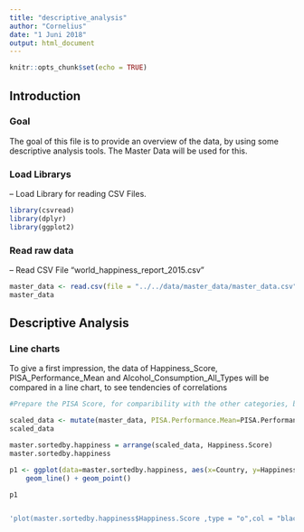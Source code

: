 ```yaml
---
title: "descriptive_analysis"
author: "Cornelius"
date: "1 Juni 2018"
output: html_document
---
```


```r
knitr::opts_chunk$set(echo = TRUE)
```

## Introduction

### Goal

The goal of this file is to provide an overview of the data, by using some descriptive analysis tools.
The Master Data will be used for this.

### Load Librarys

-- Load Library for reading CSV Files.

```r
library(csvread)
library(dplyr)
library(ggplot2)
```

### Read raw data

-- Read CSV File "world_happiness_report_2015.csv"  

```r
master_data <- read.csv(file = "../../data/master_data/master_data.csv", header = TRUE)
master_data
```

## Descriptive Analysis

### Line charts

To give a first impression, the data of Happiness_Score, PISA_Performance_Mean and Alcohol_Consumption_All_Types will be compared in a line chart, to see tendencies of correlations
```r
#Prepare the PISA Score, for comparibility with the other categories, by dividing with 100.

scaled_data <- mutate(master_data, PISA.Performance.Mean=PISA.Performance.Mean/100)
scaled_data
```
```r
master.sortedby.happiness = arrange(scaled_data, Happiness.Score)
master.sortedby.happiness

```

```r

p1 <- ggplot(data=master.sortedby.happiness, aes(x=Country, y=Happiness.Score, group=1)) +
    geom_line() + geom_point()

p1


'plot(master.sortedby.happiness$Happiness.Score ,type = "o",col = "black", xlab = "country", ylab = "Pisa Score/Happiness Score/Alcohol consumption in liter", ylim=c(0,12))'



```




